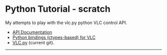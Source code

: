=Python Tutorial - scratch=

My attempts to play with the vlc.py python VLC control API.

* [http://liris.cnrs.fr/advene/download/python-ctypes/doc/index.html API Documentation]
* [http://liris.cnrs.fr/advene/download/python-ctypes/ Python bindings (ctypes-based) for VLC]
* [http://liris.cnrs.fr/advene/download/python-ctypes/git/vlc.py VLC.py] (current git).

----